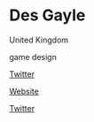 # Des Gayle

<Location>

United Kingdom

</Location>

<Skills>

game design

</Skills>

<Personal>

[Twitter](https://twitter.com/Kid_Desimo)

</Personal>

<Business>

[Website](http://alteredgene.london)

[Twitter](https://twitter.com/Altered_Gene)

</Business>


